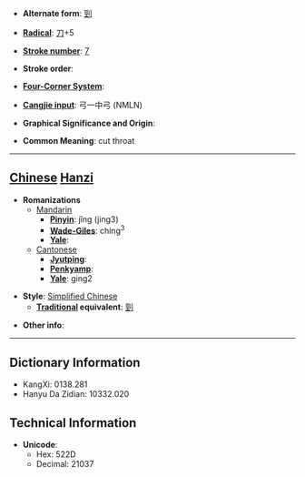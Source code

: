 * '''Alternate form''': [[剄]]

* '''[[Wiktionary:Chinese radical index| Radical]]''': [[Wiktionary:Chinese radical index 刀|刀]]+5

* '''[[Wiktionary:Chinese total strokes index|Stroke number]]''': [[Wiktionary:Chinese total strokes index 7|7]]

* '''Stroke order''': 

* '''[[Wiktionary:Chinese four corner index|Four-Corner System]]''': 

* '''[[Wiktionary:Chinese Cangjie index|Cangjie input]]''': 弓一中弓 (NMLN)

* '''Graphical Significance and Origin''': 

* '''Common Meaning''': cut throat

----

== [[Chinese]] [[Hanzi]] ==

* '''Romanizations'''
** [[Mandarin]]
*** '''[[Pinyin]]''': jǐng (jing3)
*** '''[[Wade-Giles]]''': ching<sup>3</sup>
*** '''[[Yale]]''': 
**[[Cantonese]]
***'''[[Jyutping]]''':
***'''[[Penkyamp]]''': 
***'''[[Yale]]''': ging2

* '''Style''': [[Simplified Chinese]] 
** '''[[Traditional Chinese|Traditional]] equivalent''': [[剄]]

* '''Other info''': 

----

== Dictionary Information ==

* KangXi: 0138.281
* Hanyu Da Zidian: 10332.020

== Technical Information ==

* '''Unicode''':
** Hex: 522D
** Decimal: 21037